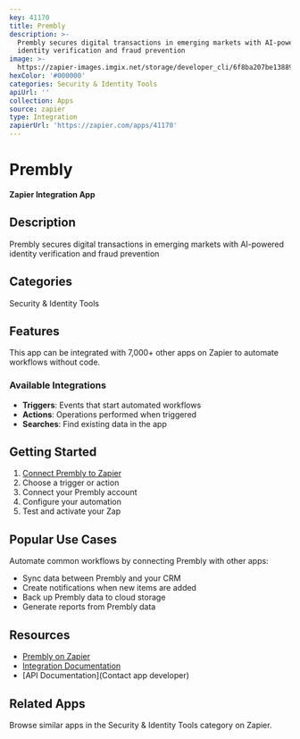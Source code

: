 ```yaml
---
key: 41170
title: Prembly
description: >-
  Prembly secures digital transactions in emerging markets with AI-powered
  identity verification and fraud prevention
image: >-
  https://zapier-images.imgix.net/storage/developer_cli/6f8ba207be13889444c399a196457232.png?auto=format%2Ccompress&ixlib=python-3.0.0&q=50
hexColor: '#000000'
categories: Security & Identity Tools
apiUrl: ''
collection: Apps
source: zapier
type: Integration
zapierUrl: 'https://zapier.com/apps/41170'
---
```

# Prembly

**Zapier Integration App**

## Description

Prembly secures digital transactions in emerging markets with AI-powered identity verification and fraud prevention

## Categories

Security & Identity Tools

## Features

This app can be integrated with 7,000+ other apps on Zapier to automate workflows without code.

### Available Integrations

- **Triggers**: Events that start automated workflows
- **Actions**: Operations performed when triggered
- **Searches**: Find existing data in the app

## Getting Started

1. [Connect Prembly to Zapier](https://zapier.com/apps/41170)
2. Choose a trigger or action
3. Connect your Prembly account
4. Configure your automation
5. Test and activate your Zap

## Popular Use Cases

Automate common workflows by connecting Prembly with other apps:

- Sync data between Prembly and your CRM
- Create notifications when new items are added
- Back up Prembly data to cloud storage
- Generate reports from Prembly data

## Resources

- [Prembly on Zapier](https://zapier.com/apps/41170)
- [Integration Documentation](https://zapier.com/apps/41170/integrations)
- [API Documentation](Contact app developer)

## Related Apps

Browse similar apps in the Security & Identity Tools category on Zapier.
